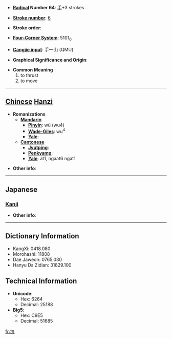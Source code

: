 * '''[[Wiktionary:Chinese radical index| Radical]] Number 64''': [[Wiktionary:Chinese radical index 手|手]]+3 strokes

* '''[[Wiktionary:Chinese total strokes index|Stroke number]]''': [[Wiktionary:Chinese total strokes index 6|6]]

* '''Stroke order''': 

* '''[[Wiktionary:Chinese four corner index|Four-Corner System]]''': 5101<sub>0</sub>

* '''[[Wiktionary:Chinese Cangjie index|Cangjie input]]''': 手一山 (QMU)

* '''Graphical Significance and Origin''': 

* '''Common Meaning'''
*#to thrust
*# to move


----

== [[Chinese]] [[Hanzi]] ==

* '''Romanizations'''
** '''[[Mandarin]]'''
*** '''[[Pinyin]]''': wù (wu4)
*** '''[[Wade-Giles]]''': wu<sup>4</sup>
*** '''[[Yale]]''': 
** '''[[Cantonese]]'''
*** '''[[Jyutping]]''':
*** '''[[Penkyamp]]''': 
*** '''[[Yale]]''': at1, ngaat6 ngat1

* '''Other info''': 

----

==Japanese==
===[[Kanji]]===
{{kanji|on readings=[[ごつ]] (gotsu), [[ごち]] (gochi), [[げつ]] (getsu), [[がち]] (gachi)
|kun readings=[[うごく]] (ugoku)
}}

* '''Other info''':  

----

== Dictionary Information ==

* KangXi: 0418.080
* Morohashi: 11808
* Dae Jaweon: 0765.030
* Hanyu Da Zidian: 31829.100

== Technical Information ==

* '''Unicode''':
** Hex: 6264
** Decimal: 25188
* '''Big5''':
** Hex: C9E5
** Decimal: 51685

[[fr:扤]]